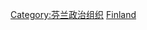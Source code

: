 {{Commonscat|Government of Finland}}

[[Category:芬兰政治组织|Category:芬兰政治组织]]
[[Category:歐洲各國政府|Finland]]